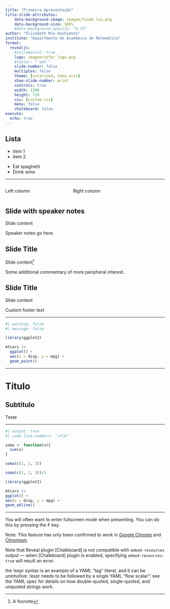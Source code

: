 ```yaml
---
title: "Primeira Apresentação"
title-slide-attributes:
    data-background-image: imagem/fundo_luz.png
    data-background-size: 100%
    #data-background-opacity: "0.75"
author: "Elizabeth Mie Hashimoto"
institute: "Departmento de Acadêmico de Matemática"
format:
  revealjs:
    #incremental: true
    logo: imagem/utfpr_logo.png
    #footer: "`emh`"
    slide-number: false
    multiplex: false
    theme: [solarized, tema.scss]
    show-slide-number: print
    controls: true
    width: 1280
    height: 720
    css: [custom.css]
    menu: false
    chalkboard: false
execute:
  echo: true
---
```


## Lista

- item 1
- item 2

::: {.incremental}
- Eat spaghetti
- Drink wine
:::

---

:::: {.columns}

::: {.column width="40%"}
Left column
:::

::: {.column width="60%"}
Right column
:::

::::

## Slide with speaker notes

Slide content

::: {.notes}
Speaker notes go here.
:::

## Slide Title

Slide content^[A foonote]

::: aside
Some additional commentary of more peripheral interest.
:::

## Slide Title

Slide content

::: footer
Custom footer text
:::

---

```r
#| warning: false
#| message: false

library(ggplot2)

mtcars |>
  ggplot() +
  aes(x = disp, y = mpg) +
  geom_point()
```

---

# Título

## Subtitulo

Teste

---

```r
#| output: true
#| code-line-numbers: "|4|6"

soma <- function(x){
  sum(x)
}

soma(c(1, 2, 3))

soma(c(1, 2, 3))/3

library(ggplot2)

mtcars |>
ggplot() +
aes(x = disp, y = mpg) +
geom_abline()
```

---

::: {.callout-tip appearance="simple"}
You will often want to enter fullscreen mode when presenting. You can do this by pressing the <kbd>F</kbd> key.
:::

::: callout-note
Note: This feature has only been confirmed to work in [Google Chrome](https://google.com/chrome) and [Chromium](https://www.chromium.org/Home).
:::

::: {.callout-warning appearance="simple"}
Note that Reveal plugin [Chalkboard] is not compatible with `embed-resources` output --- when [Chalkboard] plugin is enabled, specifying `embed-resources: true` will result an error.
:::

::: callout-caution
the !expr syntax is an example of a YAML "tag" literal, and it can be unintuitive. !expr needs to be followed by a single YAML "flow scalar": see the YAML spec for details on how double-quoted, single-quoted, and unquoted strings work.
:::

